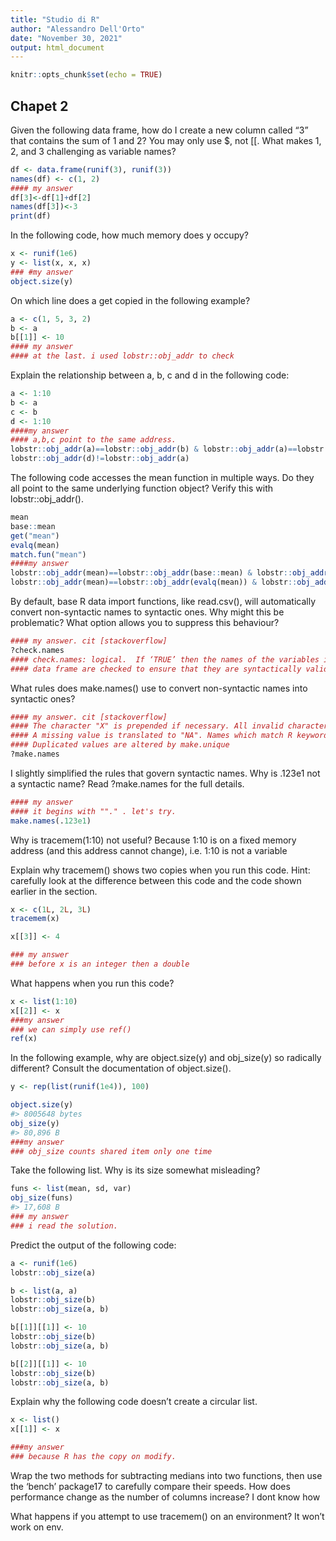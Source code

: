 ```yaml
---
title: "Studio di R"
author: "Alessandro Dell'Orto"
date: "November 30, 2021"
output: html_document
---
```


```r
knitr::opts_chunk$set(echo = TRUE)
```

## Chapet 2

Given the following data frame, how do I create a new column called “3” 
that contains the sum of 1 and 2? You may only use $, not [[. 
What makes 1, 2, and 3 challenging as variable names?
```r
df <- data.frame(runif(3), runif(3))
names(df) <- c(1, 2)
#### my answer
df[3]<-df[1]+df[2]
names(df[3])<-3
print(df)
```



In the following code, how much memory does y occupy?
```r
x <- runif(1e6)
y <- list(x, x, x)
### #my answer
object.size(y)
```



On which line does a get copied in the following example?
```r
a <- c(1, 5, 3, 2)
b <- a
b[[1]] <- 10
#### my answer
#### at the last. i used lobstr::obj_addr to check
```



Explain the relationship between a, b, c and d in the following code:
```r
a <- 1:10
b <- a
c <- b
d <- 1:10
####my answer
#### a,b,c point to the same address. 
lobstr::obj_addr(a)==lobstr::obj_addr(b) & lobstr::obj_addr(a)==lobstr::obj_addr(c)
lobstr::obj_addr(d)!=lobstr::obj_addr(a)
```



The following code accesses the mean function in multiple ways. 
Do they all point to the same underlying function object? Verify this with lobstr::obj_addr().
```r
mean
base::mean
get("mean")
evalq(mean)
match.fun("mean")
####my answer
lobstr::obj_addr(mean)==lobstr::obj_addr(base::mean) & lobstr::obj_addr(mean)==lobstr::obj_addr(get("mean")) &
lobstr::obj_addr(mean)==lobstr::obj_addr(evalq(mean)) & lobstr::obj_addr(mean)==lobstr::obj_addr(match.fun("mean")) 
```



By default, base R data import functions, like read.csv(), will automatically convert non-syntactic names 
to syntactic ones. Why might this be problematic? What option allows you to suppress this behaviour?
```r
#### my answer. cit [stackoverflow]
?check.names
#### check.names: logical.  If ‘TRUE’ then the names of the variables in the
#### data frame are checked to ensure that they are syntactically valid variable names. 
```




What rules does make.names() use to convert non-syntactic names into syntactic ones?
```r
#### my answer. cit [stackoverflow]
#### The character "X" is prepended if necessary. All invalid characters are translated to ".". 
#### A missing value is translated to "NA". Names which match R keywords have a dot appended to them.
#### Duplicated values are altered by make.unique
?make.names
```



I slightly simplified the rules that govern syntactic names. Why is .123e1 not a syntactic name? 
Read ?make.names for the full details.
```r
#### my answer
#### it begins with ""." . let's try.
make.names(.123e1)
```



Why is tracemem(1:10) not useful?
Because 1:10 is on a fixed memory address (and this address cannot change), i.e. 1:10 is not a variable



Explain why tracemem() shows two copies when you run this code. Hint: carefully look at the difference between this code and the code shown earlier in the section.
```r
x <- c(1L, 2L, 3L)
tracemem(x)

x[[3]] <- 4

### my answer 
### before x is an integer then a double

```



What happens when you run this code?
```r
x <- list(1:10)
x[[2]] <- x
###my answer
### we can simply use ref()
ref(x)

```



In the following example, why are object.size(y) and obj_size(y) so radically different? Consult the documentation of object.size().
```r
y <- rep(list(runif(1e4)), 100)

object.size(y)
#> 8005648 bytes
obj_size(y)
#> 80,896 B
###my answer
### obj_size counts shared item only one time
```

Take the following list. Why is its size somewhat misleading?
```r
funs <- list(mean, sd, var)
obj_size(funs)
#> 17,608 B
### my answer
### i read the solution.
```

Predict the output of the following code:
```r
a <- runif(1e6)
lobstr::obj_size(a)

b <- list(a, a)
lobstr::obj_size(b)
lobstr::obj_size(a, b)

b[[1]][[1]] <- 10
lobstr::obj_size(b)
lobstr::obj_size(a, b)

b[[2]][[1]] <- 10
lobstr::obj_size(b)
lobstr::obj_size(a, b)
```


Explain why the following code doesn’t create a circular list.
```r
x <- list()
x[[1]] <- x

###my answer
### because R has the copy on modify.
```

Wrap the two methods for subtracting medians into two functions, then use the ‘bench’ package17 to carefully compare their speeds. How does performance change as the number of columns increase?
I dont know how


What happens if you attempt to use tracemem() on an environment?
It won't work on env.
